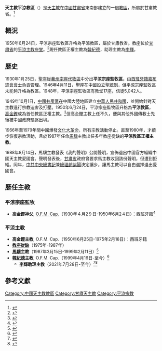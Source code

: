 {{Infobox Roman Catholic diocese
|Roman Catholic Diocese of = 天主教平涼教區
|latin                 = Dioecesis Pimliamensis
|image                 = 
|caption               = 
|location              = [[中國|中國]][[甘肅省|甘肅省]][[平涼市|平涼市]]
|territory             = [[平涼市|平涼市]]、[[慶陽市|慶陽市]]
|population            = 
|population_as_of      = 
|parishes              = 
|secular priests       = 
|rite                  = [[拉丁禮|拉丁禮]]
|patron                = 
|province              = 甘肅
|metropolitan          = [[韓志海|韓志海]]主教
|established           = {{unbulleted list|1930年1月25日 (成立宗座監牧區)|1950年6月24日 (升格教區)}}
|cathedral             = [[平涼主教座堂|平涼主教座堂]]
|co-cathedral          =
|leadership            = 主教
|website               = 
|pope                  = {{Incumbent pope}}
|ordinary              = [[韓紀德|韓紀德]]主教
|coadjutor archbishop  =
|coadjutor bishop      = [[李輝_(主教)|李輝]]主教
|auxiliary             =
|emeritus              =
}}
'''天主教平涼教區'''（{{lang-la|Dioecesis Pimliamensis}}）是[[天主教|天主教]]在[[中國|中國]][[甘肅省|甘肅省]]東南部建立的一個[[教區|教區]]，所屬於甘肅教省。<ref>{{Cite web |url=http://www.gcatholic.org/dioceses/diocese/ping0.htm |title=Diocese of Pingliang 平涼 |access-date=2021年8月1日 |archive-date=2014年2月4日 |archive-url=https://web.archive.org/web/20140204031345/http://www.gcatholic.org/dioceses/diocese/ping0.htm |dead-url=no }}</ref>

==概況==
1950年6月24日，平涼宗座監牧區升格為平涼教區，屬於甘肅教省。教座位於[[甘肅省|甘肅省]]的[[平涼主教座堂|平涼主教座堂]]。<ref>{{Cite web |url=http://www.gcatholic.org/churches/asia/2857.htm |title=Cathedral 主教座堂 Pingliang 平凉, GANSU, China |access-date=2021年6月12日 |archive-date=2021年11月15日 |archive-url=https://web.archive.org/web/20211115074253/http://www.gcatholic.org/churches/asia/2857.htm |dead-url=no }}</ref>現任教區正權主教為[[韓紀德|韓紀德]]，助理主教為[[李輝_(主教)|李輝]]。

==歷史==
1930年1月25日，聖座從[[秦州教區|秦州宗座代牧區]]中分出'''平涼宗座監牧區'''，由[[西班牙人|西班牙籍]][[嘉布遣會|嘉布遣會會士]]負責管理。1946年4月11日，聖座在中國設立[[聖統制|聖統制]]，但平涼宗座監牧區未能夠升格為教區。1948年，平涼宗座監牧區有教堂17座，信徒5,042人。

1949年10月1日，[[中國共產黨|中國共產黨]]在中國大陸地區建立[[中華人民共和國|中華人民共和國]]，並開始針對天主教進行宗教迫害及打壓。1950年6月24日，平涼宗座監牧區升格為'''平涼教區'''，[[高金鏗|高金鏗]]成為首任教區正權主教。<ref>{{Cite web |url=http://www.gcatholic.org/dioceses/diocese/ping0.htm |title=Diocese of Pingliang 平涼 |access-date=2008-10-10 }}</ref>但高金鏗主教上任不久，便與其他外國傳教士先後被中國政府驅逐出境。

1966年至1979年間中國爆發[[文化大革命|文化大革命]]，所有宗教活動停止。直至1980年，才續步恢復宗教活動，且於1987年任命[[馬驥_(主教)|馬驥]]主教出任多年教座從缺的'''平涼教區正權主教'''。

1988年8月14日，馬驥主教發表《我的聲明》公開聲明，宣佈退出中國官方組織中國天主教愛國會。聲明發表後，[[甘肅省|甘肅省]]政府曾要求馬主教收回該份聲明，但遭到拒絕。同年，[[中國共產黨|中共]][[中國共產黨中央委員會總書記|中央總書記]]兼[[中華人民共和國國務院總理|總理]][[趙紫陽|趙紫陽]]決定讓步，讓馬主教可以自由選擇退出愛國會。

== 歷任主教 ==
===平涼宗座監牧===
*'''[[高金鏗|高金鏗]]神父''', [[方濟嘉布遣會|O.F.M. Cap.]]（1930年４月2９日-1950年6月2４日）：西班牙籍<ref>{{Cite web |url=http://www.catholic-hierarchy.org/bishop/blarl.html |title=Bishop Ignacio Gregorio Larrañaga Lasa, O.F.M. Cap. † |access-date=2020年1月17日 |archive-date=2021年8月15日 |archive-url=https://web.archive.org/web/20210815043558/https://catholic-hierarchy.org/bishop/blarl.html |dead-url=no }}</ref>

===平涼主教===
*'''高金鏗主教''', O.F.M. Cap.（1950年6月25日-1975年2月18日）：西班牙籍
*'''[[教座從缺|教座從缺]]'''（1975年-1987年）
*'''[[馬驥_(主教)|馬驥]]主教'''（1987年3月15日-1999年2月11日）<ref>{{Cite web |url=http://www.catholic-hierarchy.org/bishop/bmaqi.html |title=Bishop Philipp Ma Qi (Ma Ji) † |access-date=2019年12月26日 |archive-date=2021年8月13日 |archive-url=https://web.archive.org/web/20210813153903/https://catholic-hierarchy.org/bishop/bmaqi.html |dead-url=no }}</ref>
*'''[[韓紀德|韓紀德]]主教''', O.F.M. Cap.（1999年4月16日-至今）<ref>{{Cite web |url=http://www.catholic-hierarchy.org/bishop/bhanjide.html |title=Bishop Nicholas Han Jide, O.F.M. Cap. |access-date=2019年12月26日 |archive-date=2021年8月15日 |archive-url=https://web.archive.org/web/20210815094511/https://catholic-hierarchy.org/bishop/bhanjide.html |dead-url=no }}</ref>
**'''[[李輝_(主教)|李輝]]助理主教'''（2021年7月28日-至今）<ref>{{Cite web |url=https://slmedia.org/ch/blog/new-co-adjutor-bishop-consecrated-for-pingliang-china |title=中國甘肅省平涼教區舉行李輝助理主教祝聖典禮 |access-date=2021年7月28日 |archive-date=2021年7月29日 |publisher=[[鹽與光傳媒|鹽與光傳媒]] |archive-url=https://web.archive.org/web/20210729174519/https://slmedia.org/ch/blog/new-co-adjutor-bishop-consecrated-for-pingliang-china |dead-url=no }}</ref><ref>{{Cite web |url=https://www.vaticannews.va/zht/church/news/2021-07/ordination-bishop-china-coadjutor-pingliang-li-hui.html |title=中國甘肅省平涼教區祝聖新主教 |access-date=2021年7月28日 |archive-date=2021年8月3日 |publisher={{link-en|梵蒂岡新聞|Vatican News}} |archive-url=https://web.archive.org/web/20210803072238/https://www.vaticannews.va/zht/church/news/2021-07/ordination-bishop-china-coadjutor-pingliang-li-hui.html |dead-url=no }}</ref>

== 參考文獻 ==
{{reflist}}

{{中國天主教教區}}

[[Category:中國天主教教區|Category:中國天主教教區]]
[[Category:甘肅天主教|Category:甘肅天主教]]
[[Category:平涼宗教|Category:平涼宗教]]